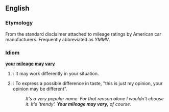 ==English==

===Etymology===
From the standard disclaimer attached to mileage ratings by American car manufacturers.  Frequently abbreviated as ''YMMV''.

===Idiom===
'''[[your]] [[mileage]] [[may]] [[vary]]'''
# {{idiom}}: It may work differently in your situation.
# {{idiom}}: To express a possible difference in taste, "this is just my opinion, your opinion may be different". 
#:''It's a very popular name. For that reason alone I wouldn't choose it.  It's 'trendy'.  '''Your mileage may vary,''' of course.''